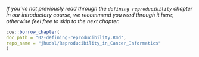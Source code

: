 
_If you've not previously read through the `defining reproducibility` chapter in our introductory course, we recommend you read through it here; otherwise feel free to skip to the next chapter._


```r
cow::borrow_chapter(
doc_path = "02-defining-reproducibility.Rmd",
repo_name = "jhudsl/Reproducibility_in_Cancer_Informatics"
)
```
